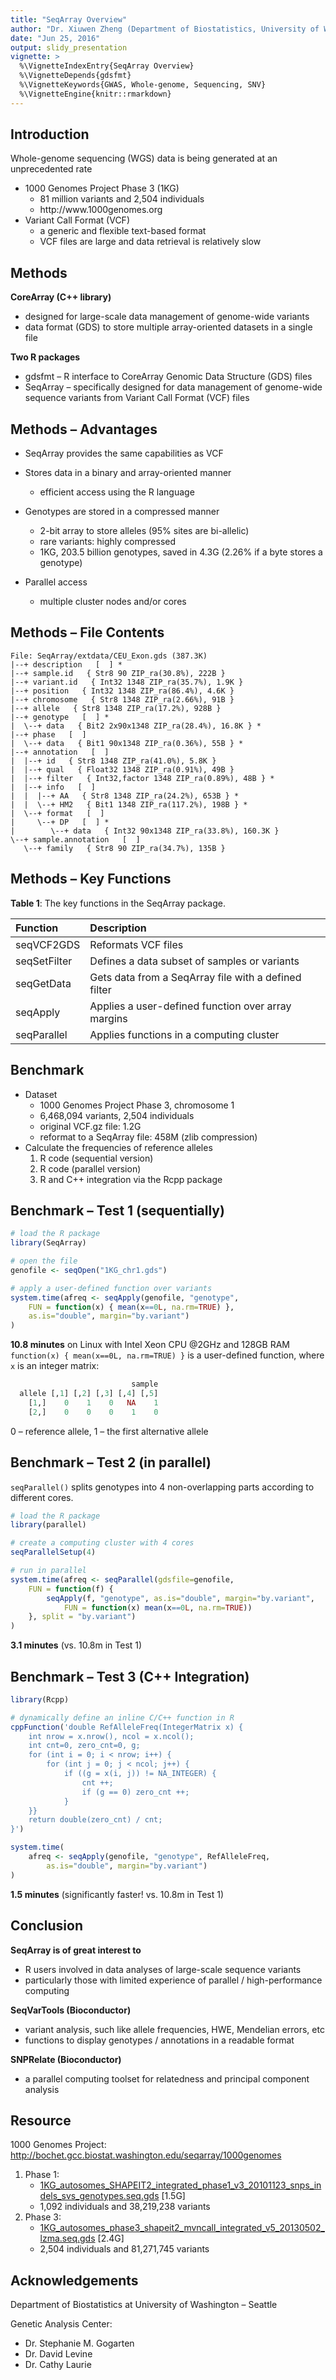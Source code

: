 ```yaml
---
title: "SeqArray Overview"
author: "Dr. Xiuwen Zheng (Department of Biostatistics, University of Washington, Seattle)"
date: "Jun 25, 2016"
output: slidy_presentation
vignette: >
  %\VignetteIndexEntry{SeqArray Overview}
  %\VignetteDepends{gdsfmt}
  %\VignetteKeywords{GWAS, Whole-genome, Sequencing, SNV}
  %\VignetteEngine{knitr::rmarkdown}
---
```


## Introduction

Whole-genome sequencing (WGS) data is being generated at an unprecedented rate

- 1000 Genomes Project Phase 3 (1KG)
    - 81 million variants and 2,504 individuals
    - http://www.1000genomes.org

- Variant Call Format (VCF)
    - a generic and flexible text-based format
    - VCF files are large and data retrieval is relatively slow


## Methods

**CoreArray (C++ library)**

- designed for large-scale data management of genome-wide variants
- data format (GDS) to store multiple array-oriented datasets in a single file

**Two R packages**

- gdsfmt -- R interface to CoreArray Genomic Data Structure (GDS) files
- SeqArray -- specifically designed for data management of genome-wide sequence variants from Variant Call Format (VCF) files


## Methods -- Advantages

- SeqArray provides the same capabilities as VCF

- Stores data in a binary and array-oriented manner
    - efficient access using the R language

- Genotypes are stored in a compressed manner
    - 2-bit array to store alleles (95% sites are bi-allelic)
    - rare variants: highly compressed
    - 1KG, 203.5 billion genotypes, saved in 4.3G (2.26% if a byte stores a genotype)

- Parallel access
    - multiple cluster nodes and/or cores


## Methods -- File Contents

```
File: SeqArray/extdata/CEU_Exon.gds (387.3K)
|--+ description   [  ] *
|--+ sample.id   { Str8 90 ZIP_ra(30.8%), 222B }
|--+ variant.id   { Int32 1348 ZIP_ra(35.7%), 1.9K }
|--+ position   { Int32 1348 ZIP_ra(86.4%), 4.6K }
|--+ chromosome   { Str8 1348 ZIP_ra(2.66%), 91B }
|--+ allele   { Str8 1348 ZIP_ra(17.2%), 928B }
|--+ genotype   [  ] *
|  \--+ data   { Bit2 2x90x1348 ZIP_ra(28.4%), 16.8K } *
|--+ phase   [  ]
|  \--+ data   { Bit1 90x1348 ZIP_ra(0.36%), 55B } *
|--+ annotation   [  ]
|  |--+ id   { Str8 1348 ZIP_ra(41.0%), 5.8K }
|  |--+ qual   { Float32 1348 ZIP_ra(0.91%), 49B }
|  |--+ filter   { Int32,factor 1348 ZIP_ra(0.89%), 48B } *
|  |--+ info   [  ]
|  |  |--+ AA   { Str8 1348 ZIP_ra(24.2%), 653B } *
|  |  \--+ HM2   { Bit1 1348 ZIP_ra(117.2%), 198B } *
|  \--+ format   [  ]
|     \--+ DP   [  ] *
|        \--+ data   { Int32 90x1348 ZIP_ra(33.8%), 160.3K }
\--+ sample.annotation   [  ]
   \--+ family   { Str8 90 ZIP_ra(34.7%), 135B }
```


## Methods -- Key Functions

**Table 1**: The key functions in the SeqArray package.

| Function     | Description |
|:-------------|:-------------------------------------------|
| seqVCF2GDS   | Reformats VCF files |
| seqSetFilter | Defines a data subset of samples or variants |
| seqGetData   | Gets data from a SeqArray file with a defined filter |
| seqApply     | Applies a user-defined function over array margins |
| seqParallel  | Applies functions in a computing cluster |


## Benchmark

- Dataset
    - 1000 Genomes Project Phase 3, chromosome 1
    - 6,468,094 variants, 2,504 individuals
    - original VCF.gz file: 1.2G
    - reformat to a SeqArray file: 458M (zlib compression)

- Calculate the frequencies of reference alleles
    1. R code (sequential version)
    2. R code (parallel version)
    3. R and C++ integration via the Rcpp package


## Benchmark -- Test 1 (sequentially)

```R
# load the R package
library(SeqArray)

# open the file
genofile <- seqOpen("1KG_chr1.gds")

# apply a user-defined function over variants
system.time(afreq <- seqApply(genofile, "genotype",
    FUN = function(x) { mean(x==0L, na.rm=TRUE) },
    as.is="double", margin="by.variant")
)
```

**10.8 minutes** on Linux with Intel Xeon CPU @2GHz and 128GB RAM
`function(x) { mean(x==0L, na.rm=TRUE) }` is a user-defined function, where `x` is an integer matrix:

```R
                           sample
  allele [,1] [,2] [,3] [,4] [,5]
    [1,]    0    1    0   NA    1
    [2,]    0    0    0    1    0
```

0 -- reference allele, 1 -- the first alternative allele


## Benchmark -- Test 2 (in parallel)

`seqParallel()` splits genotypes into 4 non-overlapping parts according to different cores.

```R
# load the R package
library(parallel)

# create a computing cluster with 4 cores
seqParallelSetup(4)

# run in parallel
system.time(afreq <- seqParallel(gdsfile=genofile,
    FUN = function(f) {
        seqApply(f, "genotype", as.is="double", margin="by.variant",
            FUN = function(x) mean(x==0L, na.rm=TRUE))
    }, split = "by.variant")
)
```

**3.1 minutes** (vs. 10.8m in Test 1)


## Benchmark -- Test 3 (C++ Integration)

```R
library(Rcpp)

# dynamically define an inline C/C++ function in R
cppFunction('double RefAlleleFreq(IntegerMatrix x) {
    int nrow = x.nrow(), ncol = x.ncol();
    int cnt=0, zero_cnt=0, g;
    for (int i = 0; i < nrow; i++) {
        for (int j = 0; j < ncol; j++) {
            if ((g = x(i, j)) != NA_INTEGER) {
                cnt ++;
                if (g == 0) zero_cnt ++;
            }
    }}
    return double(zero_cnt) / cnt;
}')

system.time(
    afreq <- seqApply(genofile, "genotype", RefAlleleFreq,
        as.is="double", margin="by.variant")
)
```

**1.5 minutes** (significantly faster! vs. 10.8m in Test 1)


## Conclusion

**SeqArray is of great interest to**

- R users involved in data analyses of large-scale sequence variants
- particularly those with limited experience of parallel / high-performance computing

**SeqVarTools (Bioconductor)**

- variant analysis, such like allele frequencies, HWE, Mendelian errors, etc
- functions to display genotypes / annotations in a readable format

**SNPRelate (Bioconductor)**

- a parallel computing toolset for relatedness and principal component analysis


## Resource

1000 Genomes Project: [http://bochet.gcc.biostat.washington.edu/seqarray/1000genomes](http://bochet.gcc.biostat.washington.edu/seqarray/1000genomes)

1. Phase 1:
	- [1KG_autosomes_SHAPEIT2_integrated_phase1_v3_20101123_snps_indels_svs_genotypes.seq.gds](http://bochet.gcc.biostat.washington.edu/seqarray/1000genomes/1KG_autosomes_SHAPEIT2_integrated_phase1_v3_20101123_snps_indels_svs_genotypes.seq.gds) [1.5G]
	- 1,092 individuals and 38,219,238 variants

2. Phase 3:
	- [1KG_autosomes_phase3_shapeit2_mvncall_integrated_v5_20130502_lzma.seq.gds](http://bochet.gcc.biostat.washington.edu/seqarray/1000genomes/1KG_autosomes_phase3_shapeit2_mvncall_integrated_v5_20130502_lzma.seq.gds) [2.4G]
	- 2,504 individuals and 81,271,745 variants


## Acknowledgements

Department of Biostatistics at University of Washington -- Seattle

Genetic Analysis Center:

- Dr. Stephanie M. Gogarten
- Dr. David Levine
- Dr. Cathy Laurie
